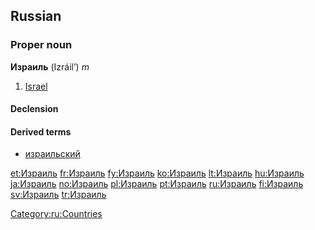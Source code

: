 ==Russian==

===Proper noun===
'''Израиль''' (Izráil’) ''m''

# [[Israel]]

====Declension====
{{ru-noun-inan-ь-1-m-unc|Израил|Изра́ил}}

====Derived terms====
* [[израильский]]

[[Category:ru:Countries]]

[[et:Израиль]]
[[fr:Израиль]]
[[fy:Израиль]]
[[ko:Израиль]]
[[lt:Израиль]]
[[hu:Израиль]]
[[ja:Израиль]]
[[no:Израиль]]
[[pl:Израиль]]
[[pt:Израиль]]
[[ru:Израиль]]
[[fi:Израиль]]
[[sv:Израиль]]
[[tr:Израиль]]